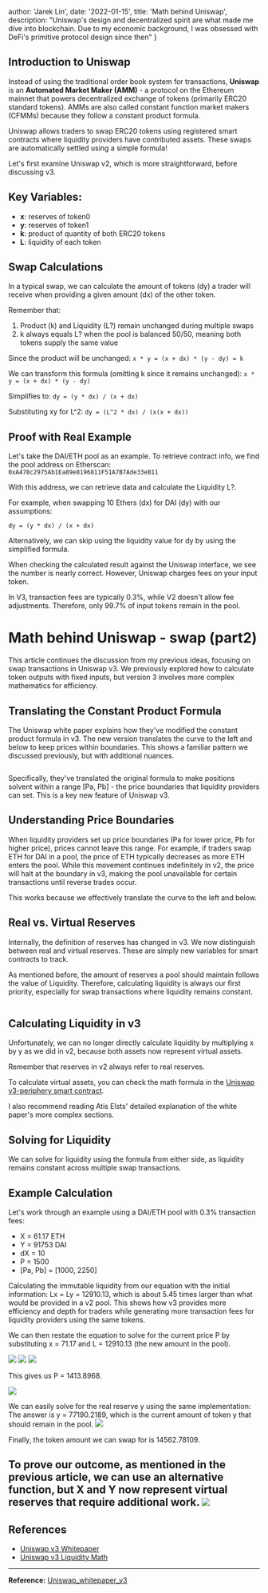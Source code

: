 
  author: 'Jarek Lin',
  date: '2022-01-15',
  title: 'Math behind Uniswap',
  description: "Uniswap's design and decentralized spirit are what made me dive into blockchain. Due to my economic background, I was obsessed with DeFi's primitive protocol design since then"
}


## Introduction to Uniswap

Instead of using the traditional order book system for transactions, **Uniswap** is an **Automated Market Maker (AMM)** - a protocol on the Ethereum mainnet that powers decentralized exchange of tokens (primarily ERC20 standard tokens). AMMs are also called constant function market makers (CFMMs) because they follow a constant product formula.

Uniswap allows traders to swap ERC20 tokens using registered smart contracts where liquidity providers have contributed assets. These swaps are automatically settled using a simple formula!

Let's first examine Uniswap v2, which is more straightforward, before discussing v3.

## Key Variables:
- **x**: reserves of token0
- **y**: reserves of token1
- **k**: product of quantity of both ERC20 tokens
- **L**: liquidity of each token

## Swap Calculations

In a typical swap, we can calculate the amount of tokens (dy) a trader will receive when providing a given amount (dx) of the other token.

Remember that:
1. Product (k) and Liquidity (L?) remain unchanged during multiple swaps
2. k always equals L? when the pool is balanced 50/50, meaning both tokens supply the same value

Since the product will be unchanged:
`x * y = (x + dx) * (y - dy) = k`

We can transform this formula (omitting k since it remains unchanged):
`x * y = (x + dx) * (y - dy)`

Simplifies to:
`dy = (y * dx) / (x + dx)`

Substituting xy for L^2:
`dy = (L^2 * dx) / (x(x + dx))`

## Proof with Real Example

Let's take the DAI/ETH pool as an example. To retrieve contract info, we find the pool address on Etherscan:
`0xA478c2975Ab1Ea89e8196811F51A7B7Ade33eB11`

With this address, we can retrieve data and calculate the Liquidity L?.

For example, when swapping 10 Ethers (dx) for DAI (dy) with our assumptions:

`dy = (y * dx) / (x + dx)`

Alternatively, we can skip using the liquidity value for dy by using the simplified formula.

When checking the calculated result against the Uniswap interface, we see the number is nearly correct. However, Uniswap charges fees on your input token.

In V3, transaction fees are typically 0.3%, while V2 doesn't allow fee adjustments. Therefore, only 99.7% of input tokens remain in the pool.

# Math behind Uniswap - swap (part2)

This article continues the discussion from my previous ideas, focusing on swap transactions in Uniswap v3. We previously explored how to calculate token outputs with fixed inputs, but version 3 involves more complex mathematics for efficiency.

## Translating the Constant Product Formula

The Uniswap white paper explains how they've modified the constant product formula in v3. The new version translates the curve to the left and below to keep prices within boundaries. This shows a familiar pattern we discussed previously, but with additional nuances.


<img src={UniswapMath1} alt="" />

Specifically, they've translated the original formula to make positions solvent within a range [Pa, Pb] - the price boundaries that liquidity providers can set. This is a key new feature of Uniswap v3.

## Understanding Price Boundaries

When liquidity providers set up price boundaries (Pa for lower price, Pb for higher price), prices cannot leave this range. For example, if traders swap ETH for DAI in a pool, the price of ETH typically decreases as more ETH enters the pool. While this movement continues indefinitely in v2, the price will halt at the boundary in v3, making the pool unavailable for certain transactions until reverse trades occur.

This works because we effectively translate the curve to the left and below.

## Real vs. Virtual Reserves

Internally, the definition of reserves has changed in v3. We now distinguish between real and virtual reserves. These are simply new variables for smart contracts to track.

As mentioned before, the amount of reserves a pool should maintain follows the value of Liquidity. Therefore, calculating liquidity is always our first priority, especially for swap transactions where liquidity remains constant.

<img src={UniswapMath2} alt="" />

## Calculating Liquidity in v3

Unfortunately, we can no longer directly calculate liquidity by multiplying x by y as we did in v2, because both assets now represent virtual assets.

Remember that reserves in v2 always refer to real reserves.

To calculate virtual assets, you can check the math formula in the [Uniswap v3-periphery smart contract](https://github.com/Uniswap/v3-periphery/blob/main/contracts/libraries/LiquidityAmounts.sol).

I also recommend reading Atis Elsts' detailed explanation of the white paper's more complex sections.

## Solving for Liquidity

We can solve for liquidity using the formula from either side, as liquidity remains constant across multiple swap transactions.

## Example Calculation

Let's work through an example using a DAI/ETH pool with 0.3% transaction fees:
- X = 61.17 ETH
- Y = 91753 DAI
- dX = 10
- P = 1500
- [Pa, Pb] = [1000, 2250]

Calculating the immutable liquidity from our equation with the initial information:
Lx = Ly = 12910.13, which is about 5.45 times larger than what would be provided in a v2 pool. This shows how v3 provides more efficiency and depth for traders while generating more transaction fees for liquidity providers using the same tokens.

We can then restate the equation to solve for the current price P by substituting x = 71.17 and L = 12910.13 (the new amount in the pool).

<img src={Formula1} />
<img src={Formula2} />
<img src={Formula3} />

This gives us P = 1413.8968.

<img src={Formula4} />

We can easily solve for the real reserve y using the same implementation:
The answer is y = 77190.2189, which is the current amount of token y that should remain in the pool.
<img src={Formula5} />

Finally, the token amount we can swap for is 14562.78109.

To prove our outcome, as mentioned in the previous article, we can use an alternative function, but X and Y now represent virtual reserves that require additional work.
<img src={Formula6} />
---

## References

- [Uniswap v3 Whitepaper](https://uniswap.org/whitepaper-v3.pdf)
- [Uniswap v3 Liquidity Math](http://atiselsts.github.io/pdfs/uniswap-v3-liquidity-math.pdf)

---

**Reference:**
[Uniswap_whitepaper_v3](https://uniswap.org/whitepaper-v3.pdf)
